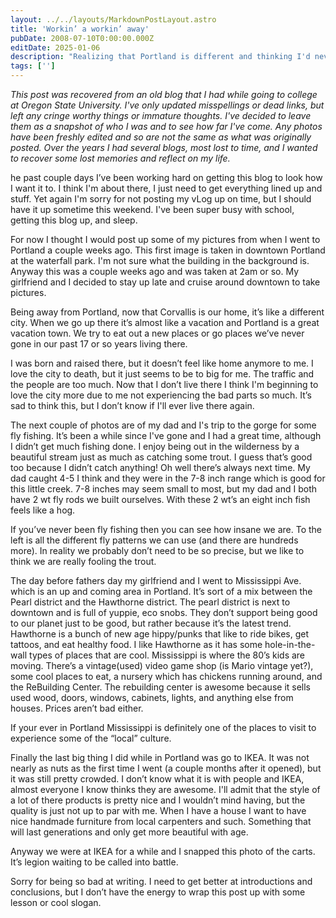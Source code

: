 ```yaml
---
layout: ../../layouts/MarkdownPostLayout.astro
title: 'Workin’ a workin’ away'
pubDate: 2008-07-10T0:00:00.000Z
editDate: 2025-01-06
description: "Realizing that Portland is different and thinking I'd never live there again (Ha!)"
tags: ['']
---
```



_This post was recovered from an old blog that I had while going to college at Oregon State University. I've only updated misspellings or dead links, but left any cringe worthy things or immature thoughts. I've decided to leave them as a snapshot of who I was and to see how far I've come. Any photos have been freshly edited and so are not the same as what was originally posted. Over the years I had several blogs, most lost to time, and I wanted to recover some lost memories and reflect on my life._

<DropCap letter='T' />
he past couple days I’ve been working hard on getting this blog to look how I want it to. I think I'm
about there, I just need to get everything lined up and stuff. Yet again I'm sorry for not posting my
vLog up on time, but I should have it up sometime this weekend. I've been super busy with school, getting
this blog up, and sleep.

For now I thought I would post up some of my pictures from when I went to Portland a couple weeks ago. This first image is taken in downtown Portland at the waterfall park. I'm not sure what the building in the background is. Anyway this was a couple weeks ago and was taken at 2am or so. My girlfriend and I decided to stay up late and cruise around downtown to take pictures.

Being away from Portland, now that Corvallis is our home, it’s like a different city. When we go up there it’s almost like a vacation and Portland is a great vacation town. We try to eat out a new places or go places we’ve never gone in our past 17 or so years living there.

I was born and raised there, but it doesn’t feel like home anymore to me. I love the city to death, but it just seems to be to big for me. The traffic and the people are too much. Now that I don’t live there I think I'm beginning to love the city more due to me not experiencing the bad parts so much. It’s sad to think this, but I don’t know if I'll ever live there again.

The next couple of photos are of my dad and I's trip to the gorge for some fly fishing. It’s been a while since I've gone and I had a great time, although I didn’t get much fishing done. I enjoy being out in the wilderness by a beautiful stream just as much as catching some trout. I guess that’s good too because I didn’t catch anything! Oh well there’s always next time. My dad caught 4-5 I think and they were in the 7-8 inch range which is good for this little creek. 7-8 inches may seem small to most, but my dad and I both have 2 wt fly rods we built ourselves. With these 2 wt’s an eight inch fish feels like a hog.

If you’ve never been fly fishing then you can see how insane we are. To the left is all the different fly patterns we can use (and there are hundreds more). In reality we probably don’t need to be so precise, but we like to think we are really fooling the trout.

The day before fathers day my girlfriend and I went to Mississippi Ave. which is an up and coming area in Portland. It’s sort of a mix between the Pearl district and the Hawthorne district. The pearl district is next to downtown and is full of yuppie, eco snobs. They don’t support being good to our planet just to be good, but rather because it’s the latest trend. Hawthorne is a bunch of new age hippy/punks that like to ride bikes, get tattoos, and eat healthy food. I like Hawthorne as it has some hole-in-the-wall types of places that are cool. Mississippi is where the 80’s kids are moving. There’s a vintage(used) video game shop (is Mario vintage yet?), some cool places to eat, a nursery which has chickens running around, and the ReBuilding Center. The rebuilding center is awesome because it sells used wood, doors, windows, cabinets, lights, and anything else from houses. Prices aren’t bad either.

If your ever in Portland Mississippi is definitely one of the places to visit to experience some of the “local” culture.

Finally the last big thing I did while in Portland was go to IKEA. It was not nearly as nuts as the first time I went (a couple months after it opened), but it was still pretty crowded. I don’t know what it is with people and IKEA, almost everyone I know thinks they are awesome. I'll admit that the style of a lot of there products is pretty nice and I wouldn’t mind having, but the quality is just not up to par with me. When I have a house I want to have nice handmade furniture from local carpenters and such. Something that will last generations and only get more beautiful with age.

Anyway we were at IKEA for a while and I snapped this photo of the carts. It’s legion waiting to be called into battle.

Sorry for being so bad at writing. I need to get better at introductions and conclusions, but I don’t have the energy to wrap this post up with some lesson or cool slogan.
